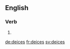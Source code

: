 
==English==

===Verb===
{{head|en}}

# {{en-third-person singular of|deice}}

[[de:deices]]
[[fr:deices]]
[[sv:deices]]